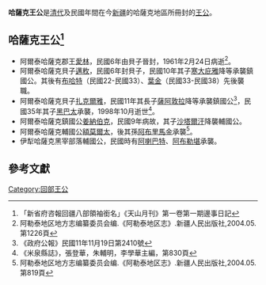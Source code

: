 '''哈薩克王公'''是[[清代|清代]]及民國年間在今[[新疆|新疆]]的哈薩克地區所冊封的[[王公|王公]]。

== 哈薩克王公<ref>「新省府咨報回疆八部領袖銜名」《天山月刊》第一卷第一期邊事日記</ref> ==
* 阿爾泰哈薩克郡王[[愛林|愛林]]，民國6年由貝子晉封，1961年2月24日病逝<ref>阿勒泰地区地方志编纂委员会编.《阿勒泰地区志》.新疆人民出版社,2004.05.第1226頁</ref>。
* 阿爾泰哈薩克貝子[[邁敉|邁敉]]，民國6年封貝子，民國10年其子[[寒大庇雅|寒大庇雅]]降等承襲鎮國公。其後有[[布哈特|布哈特]]（民國22-民國33）、[[葉金|葉金]]（民國33-民國38）先後襲職。
* 阿爾泰哈薩克貝子[[扎克爾雅|扎克爾雅]]，民國11年其長子[[薩阿敦拉|薩阿敦拉]]降等承襲鎮國公<ref>《政府公報》民國11年11月19日第2410號</ref>，民國35年其子[[黑巴太|黑巴太]]承襲，1998年10月逝世<ref>《米泉縣誌》，張登華，朱輔明，李學華主編，第830頁</ref>。
* 阿爾泰哈薩克鎮國公[[姜納伯克|姜納伯克]]，民國9年病故，其子[[沙塔爾汗|沙塔爾汗]]降襲輔國公。
* 阿爾泰哈薩克輔國公[[額莫爾太|額莫爾太]]，後其孫[[阿布里馬金|阿布里馬金]]承襲<ref>阿勒泰地区地方志编纂委员会编.《阿勒泰地区志》.新疆人民出版社,2004.05.第819頁</ref>。
* 伊犁哈薩克黑宰部落輔國公，民國時有[[阿喇巴特|阿喇巴特]]、[[阿布勒堪|阿布勒堪]]承襲。

== 參考文獻 ==
{{reflistH}}

[[Category:回部王公|Category:回部王公]]